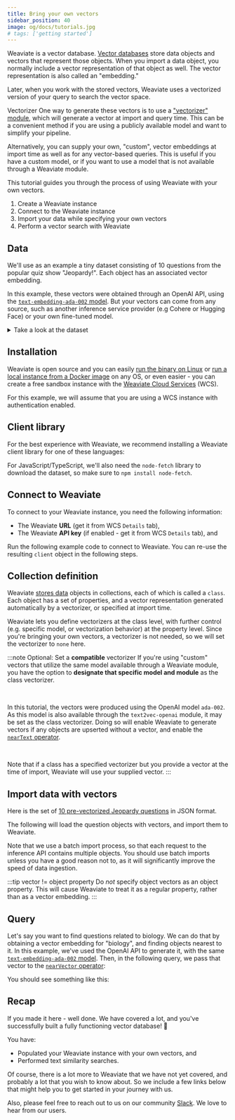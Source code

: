 ```yaml
---
title: Bring your own vectors
sidebar_position: 40
image: og/docs/tutorials.jpg
# tags: ['getting started']
---
```


Weaviate is a vector database. [Vector databases](/blog/vector-library-vs-vector-database) store data objects and vectors that represent those objects. When you import a data object, you normally include a vector representation of that object as well. The vector representation is also called an "embedding."

Later, when you work with the stored vectors, Weaviate uses a vectorized version of your query to search the vector space.

Vectorizer One way to generate these vectors is to use a ["vectorizer" module](../modules/retriever-vectorizer-modules/index.md), which will generate a vector at import and query time. This can be a convenient method if you are using a publicly available model and want to simplify your pipeline.

Alternatively, you can supply your own, "custom", vector embeddings at import time as well as for any vector-based queries. This is useful if you have a custom model, or if you want to use a model that is not available through a Weaviate module.

This tutorial guides you through the process of using Weaviate with your own vectors.

1. Create a Weaviate instance
2. Connect to the Weaviate instance
3. Import your data while specifying your own vectors
4. Perform a vector search with Weaviate


## Data

We'll use as an example a tiny dataset consisting of 10 questions from the popular quiz show "Jeopardy!". Each object has an associated vector embedding.

In this example, these vectors were obtained through an OpenAI API, using the <nobr>[`text-embedding-ada-002` model](https://platform.openai.com/docs/guides/embeddings/what-are-embeddings)</nobr>. But your vectors can come from any source, such as another inference service provider (e.g Cohere or Hugging Face) or your own fine-tuned model.

<details>
  <summary>Take a look at the dataset</summary>

  |    | Category   | Question                                                                                                          | Answer                  | Vector                                             |
  |---:|:-----------|:------------------------------------------------------------------------------------------------------------------|:------------------------| ---------------------------------------------------|
  |  0 | SCIENCE    | This organ removes excess glucose from the blood & stores it as glycogen                                          | Liver                   | [ -0.006632288, -0.0042016874, ..., -0.020163147 ] |
  |  1 | ANIMALS    | It's the only living mammal in the order Proboseidea                                                              | Elephant                | [ -0.0166891, -0.00092290324, ..., -0.032253385 ]  |
  |  2 | ANIMALS    | The gavial looks very much like a crocodile except for this bodily feature                                        | the nose or snout       | [ -0.015592773, 0.019883318, ..., 0.0033349802 ]   |
  |  3 | ANIMALS    | Weighing around a ton, the eland is the largest species of this animal in Africa                                  | Antelope                | [ 0.014535263, -0.016103541, ..., -0.025882969 ]   |
  |  4 | ANIMALS    | Heaviest of all poisonous snakes is this North American rattlesnake                                               | the diamondback rattler | [ -0.0030859283, 0.015239313, ..., -0.021798335 ]  |
  |  5 | SCIENCE    | 2000 news: the Gunnison sage grouse isn't just another northern sage grouse, but a new one of this classification | species                 | [ -0.0090561025, 0.011155112, ..., -0.023036297 ]  |
  |  6 | SCIENCE    | A metal that is "ductile" can be pulled into this while cold & under pressure                                     | wire                    | [ -0.02735741, 0.01199829, ..., 0.010396339 ]      |
  |  7 | SCIENCE    | In 1953 Watson & Crick built a model of the molecular structure of this, the gene-carrying substance              | DNA                     | [ -0.014227471, 0.020493254, ..., -0.0027445166 ]  |
  |  8 | SCIENCE    | Changes in the tropospheric layer of this are what gives us weather                                               | the atmosphere          | [ 0.009625228, 0.027518686, ..., -0.0068922946 ]   |
  |  9 | SCIENCE    | In 70-degree air, a plane traveling at about 1,130 feet per second breaks it                                      | Sound barrier           | [ -0.0013459147, 0.0018580769, ..., -0.033439033 ] |

</details>


## Installation

Weaviate is open source and you can easily [run the binary on Linux](../installation/embedded.md) or [run a local instance from a Docker image](../installation/docker-compose.md) on any OS, or even easier - you can create a free sandbox instance with the [Weaviate Cloud Services](../../wcs/quickstart.mdx) (WCS).

For this example, we will assume that you are using a WCS instance with authentication enabled.


## Client library

For the best experience with Weaviate, we recommend installing a Weaviate client library for one of these languages:


<CodeClientInstall />

For JavaScript/TypeScript, we'll also need the `node-fetch` library to download the dataset, so make sure to `npm install node-fetch`.

## Connect to Weaviate

To connect to your Weaviate instance, you need the following information:

- The Weaviate **URL** (get it from WCS `Details` tab),
- The Weaviate **API key** (if enabled - get it from WCS `Details` tab), and

Run the following example code to connect to Weaviate. You can re-use the resulting `client` object in the following steps.


<ConnectToWeaviate />

## Collection definition

Weaviate [stores data](../concepts/data.md) objects in collections, each of which is called a `class`. Each object has a set of properties, and a vector representation generated automatically by a vectorizer, or specified at import time.

Weaviate lets you define vectorizers at the class level, with further control (e.g. specific model, or vectorization behavior) at the property level. Since you're bringing your own vectors, a vectorizer is not needed, so we will set the vectorizer to `none` here.

:::note Optional: Set a **compatible** vectorizer
If you're using "custom" vectors that utilize the same model available through a Weaviate module, you have the option to **designate that specific model and module** as the class vectorizer.<p><br/></p>

In this tutorial, the vectors were produced using the OpenAI model `ada-002`. As this model is also available through the `text2vec-openai` module, it may be set as the class vectorizer. Doing so will enable Weaviate to generate vectors if any objects are upserted without a vector, and enable the [`nearText` operator](../api/graphql/search-operators.md#neartext).<p><br/></p>

Note that if a class has a specified vectorizer but you provide a vector at the time of import, Weaviate will use your supplied vector.
:::


<CreateSchema />


## Import data with vectors

Here is the set of [10 pre-vectorized Jeopardy questions](https://raw.githubusercontent.com/weaviate-tutorials/quickstart/main/data/jeopardy_tiny+vectors.json) in JSON format.

The following will load the question objects with vectors, and import them to Weaviate.

Note that we use a batch import process, so that each request to the inference API contains multiple objects. You should use batch imports unless you have a good reason not to, as it will significantly improve the speed of data ingestion.


<ImportQuestionsWithVectors />

:::tip vector != object property
Do *not* specify object vectors as an object property. This will cause Weaviate to treat it as a regular property, rather than as a vector embedding.
:::

## Query

Let's say you want to find questions related to biology. We can do that by obtaining a vector embedding for "biology", and finding objects nearest to it.
In this example, we've used the OpenAI API to generate it, with the same [`text-embedding-ada-002` model](https://platform.openai.com/docs/guides/embeddings/what-are-embeddings). Then, in the following query, we pass that vector to the [`nearVector` operator](../api/graphql/search-operators.md#nearvector):


<NearVector />

You should see something like this:


<BiologyQuestionsJson />

## Recap

If you made it here - well done. We have covered a lot, and you've successfully built a fully functioning vector database! 🥳

You have:
- Populated your Weaviate instance with your own vectors, and
- Performed text similarity searches.

Of course, there is a lot more to Weaviate that we have not yet covered, and probably a lot that you wish to know about. So we include a few links below that might help you to get started in your journey with us.

Also, please feel free to reach out to us on our community [Slack](https://weaviate.io/slack). We love to hear from our users.


